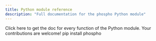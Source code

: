 ```yaml
---
title: Python module reference
description: "Full documentation for the phospho Python module"
---
```


<CardGroup>
<Card icon="book-open" title="Full Python module reference" href="https://phospho-app.github.io/phospho/ref/phospho/phospho.html">
Click here to get the doc for every function of the Python module.
</Card>
<Card icon="github" title="Source code" href="https://github.com/phospho-app/phospho">
Your contributions are welcome!
</Card>
<Card icon="python" title="Python module on PyPI" href="https://pypi.org/project/phospho/">
pip install phospho
</Card>
</CardGroup>

